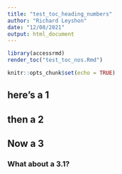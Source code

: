 ```yaml
---
title: "test_toc_heading_numbers"
author: "Richard Leyshon"
date: "12/08/2021"
output: html_document
---
```


```r
library(accessrmd)
render_toc("test_toc_nos.Rmd")
```


```r
knitr::opts_chunk$set(echo = TRUE)
```




## here's a 1

## then a 2

## Now a 3

### What about a 3.1?